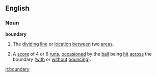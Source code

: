 ==English==
===Noun===
'''boundary'''
# The [[dividing]] [[line]] or [[location]] [[between]] two [[area]]s.
# {{Cricket}} A [[score]] of 4 or 6 [[run]]s, [[occasion]]ed by the [[ball]] being [[hit]] [[across]] the boundary ([[with]] or [[without]] [[bounce|bouncing]]).

[[it:boundary]]